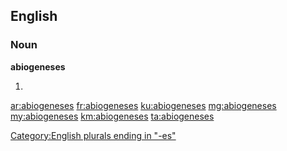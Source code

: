 ==English==

===Noun===
'''abiogeneses'''

# {{plural of|[[abiogenesis]]}}

[[Category:English plurals ending in "-es"]]

[[ar:abiogeneses]]
[[fr:abiogeneses]]
[[ku:abiogeneses]]
[[mg:abiogeneses]]
[[my:abiogeneses]]
[[km:abiogeneses]]
[[ta:abiogeneses]]